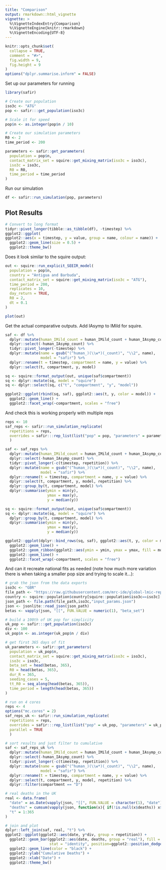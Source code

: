 ```yaml
---
title: "Comparison"
output: rmarkdown::html_vignette
vignette: >
  %\VignetteIndexEntry{Comparison}
  %\VignetteEngine{knitr::rmarkdown}
  %\VignetteEncoding{UTF-8}
---
```


```r
knitr::opts_chunk$set(
  collapse = TRUE,
  comment = "#>", 
  fig.width = 9, 
  fig.height = 9
)
options("dplyr.summarise.inform" = FALSE)
```

Set up our parameters for running

```r
library(safir)

# Create our population
iso3c <- "ATG"
pop <- safir:::get_population(iso3c)

# Scale it for speed
pop$n <- as.integer(pop$n / 10)

# Create our simulation parameters
R0 <- 2
time_period <- 200

parameters <- safir::get_parameters(
  population = pop$n,
  contact_matrix_set = squire::get_mixing_matrix(iso3c = iso3c),
  iso3c = iso3c,
  R0 = R0,
  time_period = time_period
)


```

Run our simulation

```r

df <- safir::run_simulation(pop, parameters)

```

## Plot Results

```r
# Convert to long format
tidyr::pivot_longer(tibble::as_tibble(df), -timestep) %>% 
ggplot2::ggplot(
ggplot2::aes(x = timestep, y = value, group = name, colour = name)) +
  ggplot2::geom_line(size = 0.5) +
  ggplot2::theme_bw()
```

Does it look similar to the squire output:

```r

out <- squire::run_explicit_SEEIR_model(
  population = pop$n, 
  country = "Antigua and Barbuda", 
  contact_matrix_set = squire::get_mixing_matrix(iso3c = "ATG"),
  time_period = 200, 
  replicates = 10,
  day_return = TRUE, 
  R0 = 2, 
  dt = 0.1
)

plot(out)

```

Get the actual comparative outputs. Add IAsymp to IMild for squire.

```r

saf <- df %>% 
  dplyr::mutate(human_IMild_count = human_IMild_count + human_IAsymp_count) %>% 
  dplyr::select(-human_IAsymp_count) %>% 
  tidyr::pivot_longer(-timestep) %>% 
  dplyr::mutate(name = gsub("(^human_)(\\w*)(_count)", "\\2", name), 
                model = "safir") %>% 
  dplyr::rename(t = timestep, compartment = name, y = value) %>% 
  dplyr::select(t, compartment, y, model)

sq <- squire::format_output(out, unique(saf$compartment))
sq <- dplyr::mutate(sq, model = "squire")
sq <- dplyr::select(sq, c("t", "compartment", "y", "model"))

ggplot2::ggplot(rbind(sq, saf), ggplot2::aes(t, y, color = model)) +
  ggplot2::geom_line() +
  ggplot2::facet_wrap(~compartment, scales = "free")

```

And check this is working properly with multiple reps

```r

reps <- 10
saf_reps <- safir::run_simulation_replicate(
  repetitions = reps, 
  overrides = safir:::rep_list(list("pop" = pop, "parameters" = parameters), reps)
  )

saf <- saf_reps %>% 
  dplyr::mutate(human_IMild_count = human_IMild_count + human_IAsymp_count) %>% 
  dplyr::select(-human_IAsymp_count) %>% 
  tidyr::pivot_longer(-c(timestep, repetition)) %>% 
  dplyr::mutate(name = gsub("(^human_)(\\w*)(_count)", "\\2", name), 
                model = "safir") %>% 
  dplyr::rename(t = timestep, compartment = name, y = value) %>% 
  dplyr::select(t, compartment, y, model, repetition) %>% 
  dplyr::group_by(t, compartment, model) %>% 
  dplyr::summarise(ymin = min(y),
                   ymax = max(y),
                   y = median(y))

sq <- squire::format_output(out, unique(saf$compartment))
sq <- dplyr::mutate(sq, model = "squire") %>% 
  dplyr::group_by(t, compartment, model) %>% 
  dplyr::summarise(ymin = min(y),
                   ymax = max(y),
                   y = median(y))

ggplot2::ggplot(dplyr::bind_rows(sq, saf), ggplot2::aes(t, y, color = model)) +
  ggplot2::geom_line() +
  ggplot2::geom_ribbon(ggplot2::aes(ymin = ymin, ymax = ymax, fill = model), alpha = 0.2) +
  ggplot2::geom_line() +
  ggplot2::facet_wrap(~compartment, scales = "free")

```

And can it recreate national fits as needed (note how much more variation there is
when taking a smaller pop size and trying to scale it...):


```r

# grab the json from the data exports
iso3c <- "GBR"
file_path <- "https://raw.githubusercontent.com/mrc-ide/global-lmic-reports/master/"
country <- squire::population$country[squire::population$iso3c==iso3c][1]
json_path <- file.path(file_path,iso3c,"input_params.json")
json <- jsonlite::read_json(json_path)
betas <- vapply(json, "[[", FUN.VALUE = numeric(1), "beta_set")

# build a 100th of UK pop for simplicity
uk_pop <- safir:::get_population(iso3c)
div <- 100
uk_pop$n <- as.integer(uk_pop$n / div)

# get first 365 days of fit
uk_parameters <- safir::get_parameters(
  population = uk_pop$n,
  contact_matrix_set = squire::get_mixing_matrix(iso3c = iso3c),
  iso3c = iso3c,
  beta_set = head(betas, 365),
  R0 = head(betas, 365), 
  dur_R = 365,
  seeding_cases = 5, 
  tt_R0 = seq_along(head(betas, 365)),
  time_period = length(head(betas, 365))
)

# run on 4 cores
reps <- 4
options("mc.cores" = 2)
saf_reps_uk <- safir::run_simulation_replicate(
  repetitions = reps, 
  overrides = safir:::rep_list(list("pop" = uk_pop, "parameters" = uk_parameters), reps),
  parallel = TRUE
  )

# sort results and just filter to cumulative 
saf <- saf_reps_uk %>% 
  dplyr::mutate(human_IMild_count = human_IMild_count + human_IAsymp_count) %>% 
  dplyr::select(-human_IAsymp_count) %>% 
  tidyr::pivot_longer(-c(timestep, repetition)) %>% 
  dplyr::mutate(name = gsub("(^human_)(\\w*)(_count)", "\\2", name), 
                model = "safir") %>% 
  dplyr::rename(t = timestep, compartment = name, y = value) %>% 
  dplyr::select(t, compartment, y, model, repetition) %>% 
  dplyr::filter(compartment == "D")

# real deaths in the UK
real <- data.frame(
  "date" = as.Date(vapply(json, "[[", FUN.VALUE = character(1), "date"))[1:365], 
  "deaths" = cumsum(vapply(json, function(x){ if(!is.null(x$deaths)) x$deaths else  0}, numeric(1))[1:365]),
  "t" = 1:365
)

# join and plot
dplyr::left_join(saf, real, "t") %>% 
ggplot2::ggplot(ggplot2::aes(date, y*div, group = repetition)) +
  ggplot2::geom_bar(ggplot2::aes(date, deaths, group = "real"), fill = "red", 
                    stat = "identity", position=ggplot2::position_dodge(width = 0)) +
  ggplot2::geom_line(color = "black") +
  ggplot2::ylab("Cumulative Deaths") +
  ggplot2::xlab("Date") +
  ggplot2::theme_bw()

```
